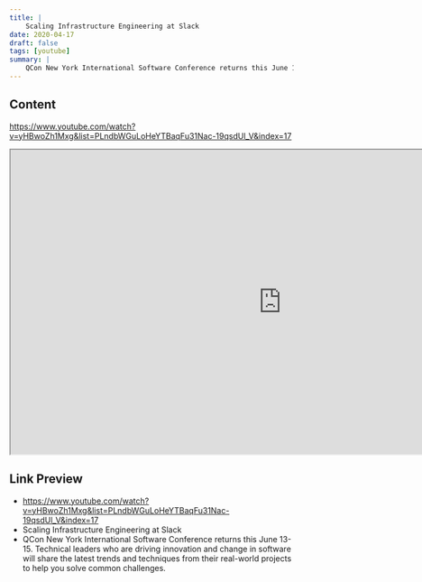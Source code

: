 ```yaml
---
title: |
    Scaling Infrastructure Engineering at Slack
date: 2020-04-17
draft: false
tags: [youtube]
summary: |
    QCon New York International Software Conference returns this June 13-15. Technical leaders who are driving innovation and change in software will share the latest trends and techniques from their real-world projects to help you solve common challenges.   More than 800 software professionals will join together and learn about the emerging trends they should pay attention to in 2023, how to adopt them, how to avoid pitfalls, and how to embrace the best practices. Join the experience and get implementable ideas to shape your projects that last beyond the conference.  Attend in-person or online on June 13-15, 2023. Register now: http://bit.ly/3wq3yBs  --------------------------------------------------------------------------------- Video with transcript included: http://bit.ly/328xWii   Julia Grace was asked to build Slack’s first infrastructure engineering organization in August 2016. The company was two years old and they were approaching the scalability limits of the original infrastructure. Things were starting to break in strange and unpredictable ways. She discusses the architectural and organizational challenges, mistakes and war stories of 2.5 years that followed.  This presentation was recorded at QCon New York 2019: http://bit.ly/2KFk7SO  #Performance #Infrastucture #Scalability
---
```


## Content

https://www.youtube.com/watch?v=yHBwoZh1Mxg&list=PLndbWGuLoHeYTBaqFu31Nac-19qsdUl_V&index=17


<iframe
    width="960"
    height="540"
    src="https://www.youtube.com/embed/yHBwoZh1Mxg"
    title="Scaling Infrastructure Engineering at Slack"
    allow="accelerometer; autoplay; clipboard-write; encrypted-media; gyroscope; picture-in-picture; web-share"
    allowFullscreen
    >
</iframe>

## Link Preview

- https://www.youtube.com/watch?v=yHBwoZh1Mxg&list=PLndbWGuLoHeYTBaqFu31Nac-19qsdUl_V&index=17
- Scaling Infrastructure Engineering at Slack
- QCon New York International Software Conference returns this June 13-15. Technical leaders who are driving innovation and change in software will share the latest trends and techniques from their real-world projects to help you solve common challenges.
